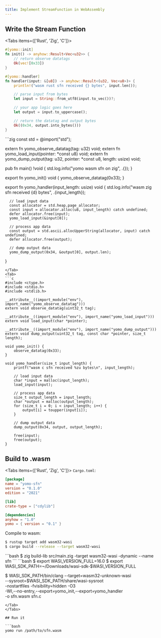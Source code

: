 ```yaml
---
title: Implement StreamFunction in WebAssembly
---
```


## Write the Stream Function

<Tabs items={['Rust', 'Zig', 'C']}>
  <Tab>
  ```rust
  #[yomo::init]
  fn init() -> anyhow::Result<Vec<u32>> {
      // return observe datatags
      Ok(vec![0x33])
  }

  #[yomo::handler]
  fn handler(input: &[u8]) -> anyhow::Result<(u32, Vec<u8>)> {
      println!("wasm rust sfn received {} bytes", input.len());

      // parse input from bytes
      let input = String::from_utf8(input.to_vec())?;

      // your app logic goes here
      let output = input.to_uppercase();

      // return the datatag and output bytes
      Ok((0x34, output.into_bytes()))
  }
  ```
  </Tab>
  <Tab>
  ```zig
  const std = @import("std");

  extern fn yomo_observe_datatag(tag: u32) void;
  extern fn yomo_load_input(pointer: *const u8) void;
  extern fn yomo_dump_output(tag: u32, pointer: *const u8, length: usize) void;

  pub fn main() !void {
      std.log.info("yomo wasm sfn on zig", .{});
  }

  export fn yomo_init() void {
      yomo_observe_datatag(0x33);
  }

  export fn yomo_handler(input_length: usize) void {
      std.log.info("wasm zig sfn received {d} bytes", .{input_length});

      // load input data
      const allocator = std.heap.page_allocator;
      const input = allocator.alloc(u8, input_length) catch undefined;
      defer allocator.free(input);
      yomo_load_input(&input[0]);

      // process app data
      const output = std.ascii.allocUpperString(allocator, input) catch undefined;
      defer allocator.free(output);

      // dump output data
      yomo_dump_output(0x34, &output[0], output.len);
  }
  ```
  </Tab>
  <Tab>
  ```c
  #include <ctype.h>
  #include <stdio.h>
  #include <stdlib.h>

  __attribute__((import_module("env"), import_name("yomo_observe_datatag")))
  extern void observe_datatag(uint32_t tag);

  __attribute__((import_module("env"), import_name("yomo_load_input")))
  extern void load_input(char *pointer);

  __attribute__((import_module("env"), import_name("yomo_dump_output")))
  extern void dump_output(uint32_t tag, const char *pointer, size_t length);

  void yomo_init() {
      observe_datatag(0x33);
  }

  void yomo_handler(size_t input_length) {
      printf("wasm c sfn received %zu bytes\n", input_length);

      // load input data
      char *input = malloc(input_length);
      load_input(input);

      // process app data
      size_t output_length = input_length;
      char *output = malloc(output_length);
      for (size_t i = 0; i < input_length; i++) {
          output[i] = toupper(input[i]);
      }

      // dump output data
      dump_output(0x34, output, output_length);

      free(input);
      free(output);
  }
  ```
  </Tab>
</Tabs>

## Build to .wasm


<Tabs items={['Rust', 'Zig', 'C']}>
  <Tab>
  `Cargo.toml`:

  ```toml
  [package]
  name = "yomo-sfn"
  version = "0.1.0"
  edition = "2021"

  [lib]
  crate-type = ["cdylib"]

  [dependencies]
  anyhow = "1.0"
  yomo = { version = "0.1" }
  ```

  Compile to wasm:

  ```bash
  $ rustup target add wasm32-wasi
  $ cargo build --release --target wasm32-wasi
  ```
  </Tab>
  <Tab>
  ```bash
  $ zig build-lib src/main.zig -target wasm32-wasi -dynamic --name sfn
  ```
  </Tab>
  <Tab>
  ```bash
  $ export WASI_VERSION_FULL=16.0
  $ export WASI_SDK_PATH=~/Downloads/wasi-sdk-$WASI_VERSION_FULL

  $ WASI_SDK_PATH/bin/clang --target=wasm32-unknown-wasi \
      --sysroot=$WASI_SDK_PATH/share/wasi-sysroot \
      -nostartfiles -fvisibility=hidden -O3 \
      -Wl,--no-entry,--export=yomo_init,--export=yomo_handler \
      -o sfn.wasm sfn.c
  ```
  </Tab>
</Tabs>

## Run it

```bash
yomo run /path/to/sfn.wasm
```
